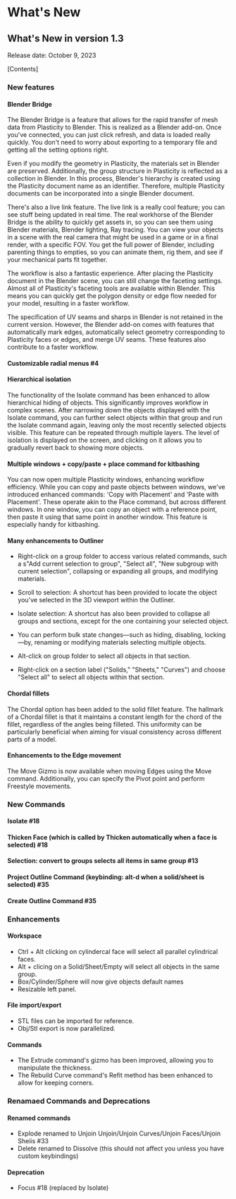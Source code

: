 
# What's New

## What's New in version 1.3
Release date: October 9, 2023

\[Contents\]


### New features

#### Blender Bridge

The Blender Bridge is a feature that allows for the rapid transfer of mesh data from Plasticity to Blender. This is realized as a Blender add-on. Once you've connected, you can just click refresh, and data is loaded really quickly. You don't need to worry about exporting to a temporary file and getting all the setting options right.

Even if you modify the geometry in Plasticity, the materials set in Blender are preserved. Additionally, the group structure in Plasticity is reflected as a collection in Blender. In this process, Blender's hierarchy is created using the Plasticity document name as an identifier. Therefore, multiple Plasticity documents can be incorporated into a single Blender document.

There's also a live link feature. The live link is a really cool feature; you can see stuff being updated in real time. The real workhorse of the Blender Bridge is the ability to quickly get assets in, so you can see them using Blender materials, Blender lighting, Ray tracing. You can view your objects in a scene with the real camera that might be used in a game or in a final render, with a specific FOV. You get the full power of Blender, including parenting things to empties, so you can animate them, rig them, and see if your mechanical parts fit together.

The workflow is also a fantastic experience. After placing the Plasticity document in the Blender scene, you can still change the faceting settings. Almost all of Plasticity's faceting tools are available within Blender. This means you can quickly get the polygon density or edge flow needed for your model, resulting in a faster workflow.

The specification of UV seams and sharps in Blender is not retained in the current version. However, the Blender add-on comes with features that automatically mark edges, automatically select geometry corresponding to Plasticity faces or edges, and merge UV seams. These features also contribute to a faster workflow.


#### Customizable radial menus #4









#### Hierarchical isolation

The functionality of the Isolate command has been enhanced to allow hierarchical hiding of objects. This significantly improves workflow in complex scenes. After narrowing down the objects displayed with the Isolate command, you can further select objects within that group and run the Isolate command again, leaving only the most recently selected objects visible. This feature can be repeated through multiple layers. The level of isolation is displayed on the screen, and clicking on it allows you to gradually revert back to showing more objects.
<br/>
<VideoPlayer fileName="isolate"/>

#### Multiple windows + copy/paste + place command for kitbashing

You can now open multiple Plasticity windows, enhancing workflow efficiency. While you can copy and paste objects between windows, we've introduced enhanced commands: 'Copy with Placement' and 'Paste with Placement'. These operate akin to the Place command, but across different windows. In one window, you can copy an object with a reference point, then paste it using that same point in another window. This feature is especially handy for kitbashing.
<br/>
<VideoPlayer fileName="v1_3_new_window_copy_paste_place"/>

#### Many enhancements to Outliner

- Right-click on a group folder to access various related commands, such a s"Add current selection to group", "Select all", "New subgroup with current selection", collapsing or expanding all groups, and modifying materials.

- Scroll to selection: A shortcut has been provided to locate the object you've selected in the 3D viewport within the Outliner. 

- Isolate selection: A shortcut has also been provided to collapse all groups and sections, except for the one containing your selected object.

- You can perform bulk state changes—such as hiding, disabling, locking—by, renaming or modifying materials selecting multiple objects.

- Alt-click on group folder to select all objects in that section.

- Right-click on a section label ("Solids," "Sheets," "Curves") and choose "Select all" to select all objects within that section.

#### Chordal fillets

The Chordal option has been added to the solid fillet feature. The hallmark of a Chordal fillet is that it maintains a constant length for the chord of the fillet, regardless of the angles being filleted. This uniformity can be particularly beneficial when aiming for visual consistency across different parts of a model.
<br/>
<VideoPlayer fileName="fillet-shell-shape"/>

#### Enhancements to the Edge movement

The Move Gizmo is now available when moving Edges using the Move command. Additionally, you can specify the Pivot point and perform Freestyle movements.

### New Commands

#### Isolate #18
#### Thicken Face (which is called by Thicken automatically when a face is selected) #18
#### Selection: convert to groups    selects all items in same group #13
#### Project Outline Command (keybinding: alt-d when a solid/sheet is selected) #35
#### Create Outline Command #35

### Enhancements

#### Workspace

- Ctrl + Alt clicking on cylindercal face will select all parallel cylindrical faces.
- Alt + clicing on a Solid/Sheet/Empty will select all objects in the same group.
- Box/Cylinder/Sphere will now give objects default names
- Resizable left panel.

#### File import/export

- STL files can be imported for reference.
- Obj/Stl export is now parallelized.

#### Commands

- The Extrude command's gizmo has been improved, allowing you to manipulate the thickness.
- The Rebuild Curve command's Refit method has been enhanced to allow for keeping corners.

### Renamaed Commands and Deprecations

#### Renamed commands
- Explode renamed to Unjoin     Unjoin/Unjoin Curves/Unjoin Faces/Unjoin Sheiis  #33
- Delete renamed to Dissolve  (this should not affect you unless you have custom keybindings)

#### Deprecation
- Focus #18 (replaced by Isolate)